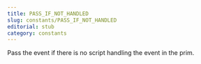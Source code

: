 ```yaml
---
title: PASS_IF_NOT_HANDLED
slug: constants/PASS_IF_NOT_HANDLED
editorial: stub
category: constants
---
```


<LSLConstant
	name="PASS_IF_NOT_HANDLED"
	type="integer"
	value="0"
/>

Pass the event if there is no script handling the event in the prim.
